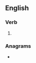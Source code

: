==English==

===Verb===
{{head|en|present participle}}

# {{present participle of|exonerate|lang=en|nocat=1}}

===Anagrams===
* {{anagrams|en|a=aeeginnortx|Generation X}}